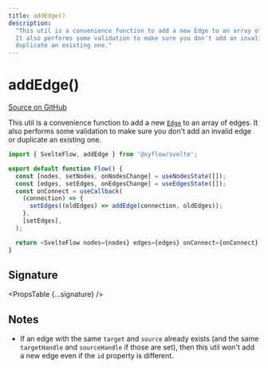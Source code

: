 ```yaml
---
title: addEdge()
description:
  "This util is a convenience function to add a new Edge to an array of edges.
  It also performs some validation to make sure you don't add an invalid edge or
  duplicate an existing one."
---
```



# addEdge()

[Source on GitHub](https://github.com/xyflow/xyflow/blob/v11/packages/core/src/utils/graph.ts/#L73)

This util is a convenience function to add a new [`Edge`](/api-reference/types/edge) to an
array of edges. It also performs some validation to make sure you don't add an
invalid edge or duplicate an existing one.

```js
import { SvelteFlow, addEdge } from '@xyflow/svelte';

export default function Flow() {
  const [nodes, setNodes, onNodesChange] = useNodesState([]);
  const [edges, setEdges, onEdgesChange] = useEdgesState([]);
  const onConnect = useCallback(
    (connection) => {
      setEdges((oldEdges) => addEdge(connection, oldEdges));
    },
    [setEdges],
  );

  return <SvelteFlow nodes={nodes} edges={edges} onConnect={onConnect} />;
}
```

## Signature

<PropsTable {...signature} />

## Notes

- If an edge with the same `target` and `source` already exists (and the same
  `targetHandle` and `sourceHandle` if those are set), then this util won't add
  a new edge even if the `id` property is different.
